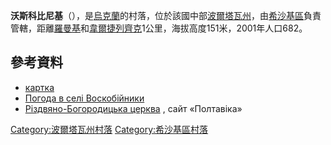 {{coord|50|1|42|N|34|9|8|E|scale:100000_region:UA|display=title}}

'''沃斯科比尼基'''（{{lang-uk|Воскобійники}}），是[[烏克蘭|烏克蘭]]的村落，位於該國中部[[波爾塔瓦州|波爾塔瓦州]]，由[[希沙基區|希沙基區]]負責管轄，距離[[羅曼基_(希沙基區)|羅曼基]]和[[韋爾捷列齊克|韋爾捷列齊克]]1公里，海拔高度151米，2001年人口682。

==參考資料==
* [http://gska2.rada.gov.ua/pls/z7502/A005?rdat1=26.04.2009&rf7571=26954 картка]{{dead link|date=2018年3月 |bot=InternetArchiveBot |fix-attempted=yes }}
* [http://weather.in.ua/ua/poltavskaja/4660 Погода в селі Воскобійники] {{Wayback|url=http://weather.in.ua/ua/poltavskaja/4660 |date=20111219195251 }}
* [http://history-poltava.org.ua/?p=4403 Різдвяно­-Богородицька церква] {{Wayback|url=http://history-poltava.org.ua/?p=4403 |date=20200812211521 }}, сайт «Полтавіка»

{{DEFAULTSORT:Воскобійники}}
[[Category:波爾塔瓦州村落|Category:波爾塔瓦州村落]]
[[Category:希沙基區村落|Category:希沙基區村落]]


{{Poltava-geo-stub}}